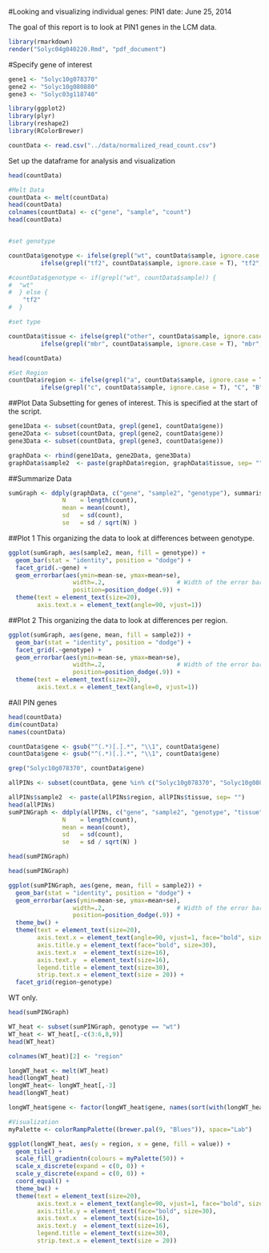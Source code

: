 #Looking and visualizing individual genes: PIN1
date: June 25, 2014

The goal of this report is to look at PIN1 genes in the LCM data.

```r
library(rmarkdown)
render("Solyc04g040220.Rmd", "pdf_document")
```

#Specify gene of interest
```r
gene1 <- "Solyc10g078370"
gene2 <- "Solyc10g080880"
gene3 <- "Solyc03g118740"
```

```r
library(ggplot2)
library(plyr)
library(reshape2)
library(RColorBrewer)
```

```r
countData <- read.csv("../data/normalized_read_count.csv")
```

Set up the dataframe for analysis and visualization
```r
head(countData)

#Melt Data
countData <- melt(countData)
head(countData)
colnames(countData) <- c("gene", "sample", "count")
head(countData)


#set genotype

countData$genotype <- ifelse(grepl("wt", countData$sample, ignore.case = T), "wt", 
         ifelse(grepl("tf2", countData$sample, ignore.case = T), "tf2", "unknown"))

#countData$genotype <- if(grepl("wt", countData$sample)) {
#  "wt"
#  } else {
    "tf2"
#  }

#set type

countData$tissue <- ifelse(grepl("other", countData$sample, ignore.case = T), "other", 
         ifelse(grepl("mbr", countData$sample, ignore.case = T), "mbr", "unknown"))

head(countData)

#Set Region
countData$region <- ifelse(grepl("a", countData$sample, ignore.case = T), "A", 
         ifelse(grepl("c", countData$sample, ignore.case = T), "C", "B"))
```

##Plot Data
Subsetting for genes of interest.  This is specified at the start of the script. 
```r
gene1Data <- subset(countData, grepl(gene1, countData$gene))
gene2Data <- subset(countData, grepl(gene2, countData$gene))
gene3Data <- subset(countData, grepl(gene3, countData$gene))

graphData <- rbind(gene1Data, gene2Data, gene3Data)
graphData$sample2  <- paste(graphData$region, graphData$tissue, sep= "")
```

##Summarize Data

```r
sumGraph <- ddply(graphData, c("gene", "sample2", "genotype"), summarise,
               N    = length(count),
               mean = mean(count),
               sd   = sd(count),
               se   = sd / sqrt(N) )
```

##Plot 1 
This organizing the data to look at differences between genotype.
```r
ggplot(sumGraph, aes(sample2, mean, fill = genotype)) + 
  geom_bar(stat = "identity", position = "dodge") + 
  facet_grid(.~gene) +
  geom_errorbar(aes(ymin=mean-se, ymax=mean+se),
                  width=.2,                    # Width of the error bars
                  position=position_dodge(.9)) +
  theme(text = element_text(size=20),
        axis.text.x = element_text(angle=90, vjust=1)) 
```

##Plot 2
This organizing the data to look at differences per region. 
```r
ggplot(sumGraph, aes(gene, mean, fill = sample2)) + 
  geom_bar(stat = "identity", position = "dodge") + 
  facet_grid(.~genotype) +
  geom_errorbar(aes(ymin=mean-se, ymax=mean+se),
                  width=.2,                    # Width of the error bars
                  position=position_dodge(.9)) +
  theme(text = element_text(size=20),
        axis.text.x = element_text(angle=0, vjust=1)) 
```

#All PIN genes

```r
head(countData)
dim(countData)
names(countData)

countData$gene <- gsub("^(.*)[.].*", "\\1", countData$gene)
countData$gene <- gsub("^(.*)[.].*", "\\1", countData$gene)

grep("Solyc10g078370", countData$gene)

allPINs <- subset(countData, gene %in% c("Solyc10g078370", "Solyc10g080880", "Solyc03g118740", "Solyc05g008060", "Solyc07g006900", "Solyc04g007690", "Solyc06g059730", "Solyc04g056620", "Solyc02g087660", "Solyc01g068410"))

allPINs$sample2  <- paste(allPINs$region, allPINs$tissue, sep= "")
head(allPINs)
sumPINGraph <- ddply(allPINs, c("gene", "sample2", "genotype", "tissue", "region"), summarise,
               N    = length(count),
               mean = mean(count),
               sd   = sd(count),
               se   = sd / sqrt(N) )

head(sumPINGraph)
```

```r

head(sumPINGraph)

ggplot(sumPINGraph, aes(gene, mean, fill = sample2)) + 
  geom_bar(stat = "identity", position = "dodge") + 
  geom_errorbar(aes(ymin=mean-se, ymax=mean+se),
                  width=.2,                    # Width of the error bars
                  position=position_dodge(.9)) +
  theme_bw() +
  theme(text = element_text(size=20),
        axis.text.x = element_text(angle=90, vjust=1, face="bold", size=12),
        axis.title.y = element_text(face="bold", size=30), 
        axis.text.x  = element_text(size=16),
        axis.text.y  = element_text(size=16),
        legend.title = element_text(size=30),
        strip.text.x = element_text(size = 20)) +
  facet_grid(region~genotype)
```

WT only.
```r

head(sumPINGraph)

WT_heat <- subset(sumPINGraph, genotype == "wt")
WT_heat <- WT_heat[,-c(3:6,8,9)]
head(WT_heat)

colnames(WT_heat)[2] <- "region"

longWT_heat <- melt(WT_heat)
head(longWT_heat)
longWT_heat<- longWT_heat[,-3]
head(longWT_heat)

longWT_heat$gene <- factor(longWT_heat$gene, names(sort(with(longWT_heat, by(value, gene, mean)))))

#Visualization
myPalette <- colorRampPalette((brewer.pal(9, "Blues")), space="Lab")

ggplot(longWT_heat, aes(y = region, x = gene, fill = value)) + 
  geom_tile() +
  scale_fill_gradientn(colours = myPalette(50)) +
  scale_x_discrete(expand = c(0, 0)) +
  scale_y_discrete(expand = c(0, 0)) +
  coord_equal() +
  theme_bw() +
  theme(text = element_text(size=20),
        axis.text.x = element_text(angle=90, vjust=1, face="bold", size=12),
        axis.title.y = element_text(face="bold", size=30), 
        axis.text.x  = element_text(size=16),
        axis.text.y  = element_text(size=16),
        legend.title = element_text(size=30),
        strip.text.x = element_text(size = 20))
```


